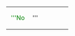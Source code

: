 <div style="float: left; border: {{{9|1}}}px solid {{{1|#000}}}; margin: 1px;">
{| cellspacing="0" style="width: 238px; background: {{{2|black}}};"
| style="width: 45px; height: 45px; background: {{{1|black}}}; text-align: center; font-size: 12pt; color: green;" | '''No!!'''
| style="font-size: 10pt; color: {{{8|white}}}; padding: 4pt; line-height: 1.25em;" | {{{4|這個用戶認為自己沒那麼多'''[[美國|<span style="color:white;">美國時間</span>]]'''！！}}}
| style="width: 45px; height: 45px; background: {{{7|black}}}; text-align: center; font-size: 12pt; color: #fff;" | '''{{{5|[[File:Wall clock.png|45px]]}}}'''
|}</div>